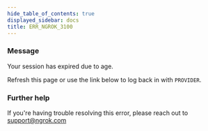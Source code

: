 ```yaml
---
hide_table_of_contents: true
displayed_sidebar: docs
title: ERR_NGROK_3100
---
```




### Message

Your session has expired due to age.

Refresh this page or use the link below to log back in with `PROVIDER`.

<ErrorDetails error="err_ngrok_3100" />

### Further help

If you're having trouble resolving this error, please reach out to [support@ngrok.com](mailto:support@ngrok.com?subject=Help%20with%20ERR_NGROK_3100)
